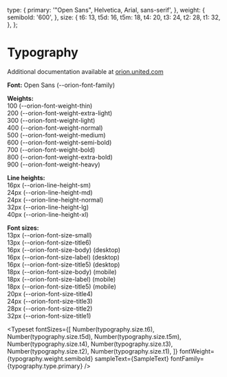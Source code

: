 
<Meta title="Style guide/Typography" />

  type: {
    primary: '"Open Sans", Helvetica, Arial, sans-serif',
  },
  weight: {
    semibold: '600',
  },
  size: {
    t6: 13,
    t5d: 16,
    t5m: 18,
    t4: 20,
    t3: 24,
    t2: 28,
    t1: 32,
  },
};


# Typography

Additional documentation available at [orion.united.com](https://orion.united.com/)

**Font:** Open Sans (--orion-font-family)

**Weights:**  
100 (--orion-font-weight-thin)  
200 (--orion-font-weight-extra-light)  
300 (--orion-font-weight-light)  
400 (--orion-font-weight-normal)  
500 (--orion-font-weight-medium)  
600 (--orion-font-weight-semi-bold)  
700 (--orion-font-weight-bold)  
800 (--orion-font-weight-extra-bold)  
900 (--orion-font-weight-heavy)

**Line heights:**  
16px (--orion-line-height-sm)  
24px (--orion-line-height-md)  
24px (--orion-line-height-normal)  
32px (--orion-line-height-lg)  
40px (--orion-line-height-xl)  

**Font sizes:**  
13px (--orion-font-size-small)  
13px (--orion-font-size-title6)  
16px (--orion-font-size-body) (desktop)  
16px (--orion-font-size-label) (desktop)  
16px (--orion-font-size-title5) (desktop)  
18px (--orion-font-size-body) (mobile)  
18px (--orion-font-size-label) (mobile)  
18px (--orion-font-size-title5) (mobile)   
20px (--orion-font-size-title4)  
24px (--orion-font-size-title3)  
28px (--orion-font-size-title2)  
32px (--orion-font-size-title1)

<Typeset
  fontSizes={[
    Number(typography.size.t6), 
    Number(typography.size.t5d),
    Number(typography.size.t5m),
    Number(typography.size.t4),
    Number(typography.size.t3),
    Number(typography.size.t2),
    Number(typography.size.t1),
  ]}
  fontWeight={typography.weight.semibold}
  sampleText={SampleText}
  fontFamily={typography.type.primary}
/>